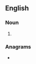 ==English==

===Noun===
{{head|en|noun form}}

# {{plural of|grig|lang=en}}

===Anagrams===
* {{anagrams|en|a=ggirs|Riggs}}
